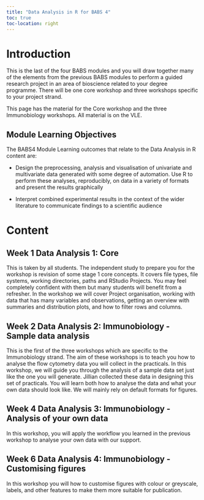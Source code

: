 ```yaml
---
title: "Data Analysis in R for BABS 4"
toc: true
toc-location: right
---
```

# Introduction

This is the last of the four BABS modules and you will draw together many of the elements from the previous BABS modules to perform a guided research project in an area of bioscience related to your degree programme. There will be one core workshop and three workshops specific to your project strand.

This page has the material for the Core workshop and the three Immunobiology workshops. All material is on the VLE.

## Module Learning Objectives

The BABS4 Module Learning outcomes that relate to the Data Analysis in R content are:

-   Design the preprocessing, analysis and visualisation of univariate and multivariate data generated with some degree of automation.
Use R to perform these analyses, reproducibly, on data in a variety of formats and present the results graphically

-   Interpret combined experimental results in the context of the wider literature to communicate findings to a scientific audience

# Content

## Week 1 Data Analysis 1: Core

This is taken by all students. The independent study to prepare you for the workshop is revision of some stage 1 core concepts. It covers file types, file systems,  working directories,  paths and RStudio Projects. You may feel completely confident with them but many students will benefit from a refresher. In the workshop we will cover Project organisation, working with data that has many variables and observations, getting an overview with summaries and distribution plots, and how to filter rows and columns.


## Week 2 Data Analysis 2: Immunobiology - Sample data analysis

This is the first of the three workshops which are specific to the Immunobiology strand. The aim of these workshops is to teach you how to analyse the flow cytometry data you will collect in the practicals. In this workshop, we will guide you through the analysis of a sample data set just like the one you will generate. Jillian collected these data in designing this set of practicals. You will learn both how to analyse the data and what your own data should look like. We will mainly rely on default formats for figures.



## Week 4 Data Analysis 3: Immunobiology - Analysis of your own data

In this workshop, you will apply the workflow you learned in the previous workshop to analyse your own data with our support.



## Week 6 Data Analysis 4: Immunobiology - Customising figures

In this workshop you will how to customise figures with colour or greyscale, labels, and other features to make them more suitable for publication.
